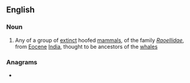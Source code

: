 ==English==

===Noun===
{{wikipedia|Raoellidae}}
{{en-noun}}

# Any of a group of [[extinct]] hoofed [[mammal]]s, of the family ''[[Raoellidae]]'', from [[Eocene]] [[India]], thought to be ancestors of the [[whale]]s

===Anagrams===
* {{anagrams|en|arillode}}